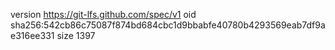 version https://git-lfs.github.com/spec/v1
oid sha256:542cb86c75087f874bd684cbc1d9bbabfe40780b4293569eab7df9ae316ee331
size 1397
